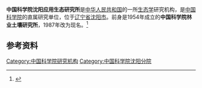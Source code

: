 '''中国科学院沈阳应用生态研究所'''是[[中华人民共和国|中华人民共和国]]的一所[[生态学|生态学]]研究机构，是[[中国科学院|中国科学院]]的直属研究单位，位于[[辽宁省|辽宁省]][[沈阳市|沈阳市]]。前身是1954年成立的'''中国科学院林业土壤研究所'''，1987年改为现名。<ref>{{Cite journal|url=https://kns.cnki.net/KCMS/detail/detail.aspx?dbcode=CJFQ&dbname=CJFD2013&filename=GKFC201301023&uid=WEEvREcwSlJHSldSdmVqelcxVTNEZnhadmJkdi9xZk1lanJRSlVqT2hKZz0=$9A4hF_YAuvQ5obgVAqNKPCYcEjKensW4IQMovwHtwkF4VYPoHbKxJw!!&v=MTg0OTFNcm85SFo0UjhlWDFMdXhZUzdEaDFUM3FUcldNMUZyQ1VSN3FmYitkbUZ5em1WTC9KSWliTmJiRzRIOUw=|title=中国科学院沈阳应用生态研究所|author=|year=2013|issue=01|issn=1006-222X|journal=高科技与产业化|doi=}}</ref>

== 参考资料 ==
{{reflist}}

[[Category:中国科学院研究机构|Category:中国科学院研究机构]]
[[Category:中国科学院沈阳分院|Category:中国科学院沈阳分院]]